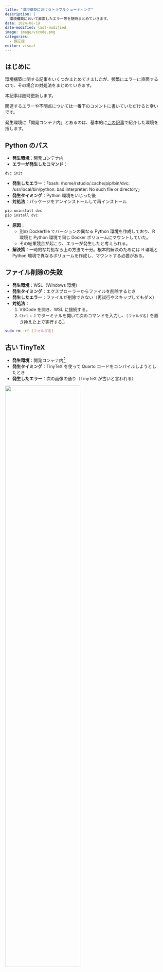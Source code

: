 ```yaml
---
title: "環境構築におけるトラブルシューティング"
description: |
  環境構築において直面したエラー等を随時まとめていきます。
date: 2024-06-19
date-modified: last-modified
image: image/vscode.png
categories: 
  - 備忘録
editor: visual
---
```


## はじめに

環境構築に関する記事をいくつかまとめてきましたが、頻繁にエラーに直面するので、その場合の対処法をまとめていきます。

本記事は随時更新します。

関連するエラーや不明点については一番下のコメントに書いていただけると幸いです。

発生環境に「開発コンテナ内」とあるのは、基本的に[この記事](../240504_container/index.html)で紹介した環境を指します。

## Python のパス

-   **発生環境**：開発コンテナ内
-   **エラーが発生したコマンド**：

``` .sh
dvc init
```

-   **発生したエラー**：「bash: /home/rstudio/.cache/pip/bin/dvc: /usr/local/bin/python: bad interpreter: No such file or directory」
-   **発生タイミング**：Python 環境をいじった後
-   **対処法**：パッケージをアンインストールして再インストール

``` .sh
pip uninstall dvc
pip install dvc
```

-   **原因**：
    -   別の Dockerfile でバージョンの異なる Python 環境を作成しており、R 環境と Python 環境で同じ Docker ボリュームにマウントしていた。
    -   その結果競合が起こり、エラーが発生したと考えられる。
-   **解決策**：一時的な対処なら上の方法で十分。根本的解決のためには R 環境と Python 環境で異なるボリュームを作成し、マウントする必要がある。

## ファイル削除の失敗

-   **発生環境**：WSL（Windows 環境）
-   **発生タイミング**：エクスプローラーからファイルを削除するとき
-   **発生したエラー**：ファイルが削除できない（再試行やスキップしてもダメ）
-   **対処法**：
    1.  VSCode を開き、WSL に接続する。
    2.  `Ctrl` + `J` でターミナルを開いて次のコマンドを入力し、`[フォルダ名]` を置き換えた上で実行する[^1]。

[^1]: `\\wsl.localhost\Ubuntu\home\user` 下にファイルがあると仮定している。フォルダのパスが異なる場合は、`cd [your_path]` でディレクトリを変更したうえで実行する。もしくは `[フォルダ名]` にパス含めて入力する

``` .sh
sudo rm -rf [フォルダ名]
```

## 古い TinyTeX

-   **発生環境**：開発コンテナ内[^2]
-   **発生タイミング**：TinyTeX を使って Quarto コードをコンパイルしようとしたとき
-   **発生したエラー**：次の画像の通り（TinyTeX が古いと言われる）

[^2]: [この記事](../240504_container/index.html)で紹介した `TinyTeX` ボリュームを使用。

![](image/old_tinytex.png){fig-align="center" width="70%"}

-   **対処法**：
    1.  TinyTeX をアンインストール
    2.  TinyTeX を再インストール[^3]

[^3]: `tinytex::reinstall_tinytex()` でもいけるのかもしれないけど、途中でエラーが出たので手順を踏むことにしました。

``` .r
tinytex::uninstall_tinytex()
tinytex::install_tinytex(dir = "/home/rstudio/.TinyTeX", force = TRUE)
```

## VSCode で WSL が起動しない

-   **発生環境**：Windows 11
-   **発生タイミング**：VSCode で WSL を起動しようとしたとき
-   **発生したエラー**：「VS Code Server for WSL closed unexpectedly」という表示と、「/node: not found」で終わるエラーが出力される。
-   **対処法**：vscode-server の再インストール
    -   以下のコードを Ubuntu のターミナルで実行してください。

``` .sh
rm -rf ~/.vscode-server
```

## DVCでプッシュできない

-   **発生環境**：開発コンテナ内
-   **発生タイミング**：`dvc push`を打ったとき
-   **発生したエラー**：以下の画像の通り

![](image/dvc-gdrive-error.png){fig-align="center" width="80%"}

-   **対処法**：VSCode（開発コンテナ）のターミナルで次のコマンドを打って再度プッシュ

``` bash
dvc remote modify myremote --local \
      gdrive_user_credentials_file ~/.cache/myremote-credentials.json
```
